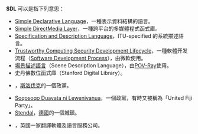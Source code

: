 '''SDL''' 可以是指下列意思：
* [[Simple_Declarative_Language|Simple Declarative Language]]，一種表示資料結構的語言。
* [[SDL|Simple DirectMedia Layer]]，一種跨平台的多媒體程式函式庫。
* [[Specification_and_Description_Language|Specification and Description Language]]，ITU-specified 的系統描述語言。
* [[Trustworthy_Computing_Security_Development_Lifecycle|Trustworthy Computing Security Development Lifecycle]]，一種軟體开发流程（[[软件开发过程|Software Development Process]]），由微軟使用。
* [[場景描述語言|場景描述語言]]（Scene Description Language），由[[POV-Ray|POV-Ray]]使用。
* 史丹佛數位函式庫（Stanford Digital Library）。
* {{link-en|Party of the Democratic Left|Party of the Democratic Left (Slovakia)}}，[[斯洛伐克|斯洛伐克]]的一個政黨。
* [[Soqosoqo_Duavata_ni_Lewenivanua|Soqosoqo Duavata ni Lewenivanua]]，一個政黨，有時又被稱為「United Fiji Party」。
* [[Stendal|Stendal]]，[[德國|德國]]的一個城鎮。
* {{link-en|SDL plc|SDL plc}}，英國一家翻譯軟體及語言服務公司。

{{消歧义|Cat=三字拉丁字母缩写消歧义}}